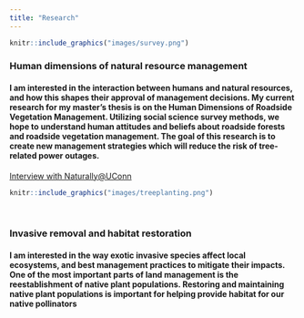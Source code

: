 ```yaml
---
title: "Research"
---
```

```r
knitr::include_graphics("images/survey.png")
```

### Human dimensions of natural resource management
#### I am interested in the interaction between humans and natural resources, and how this shapes their approval of management decisions. My current research for my master's thesis is on the Human Dimensions of Roadside Vegetation Management. Utilizing social science survey methods, we hope to understand human attitudes and beliefs about roadside forests and roadside vegetation management. The goal of this research is to create new management strategies which will reduce the risk of tree-related power outages.

[Interview with Naturally@UConn](https://naturally.uconn.edu/2019/06/26/meet-graduate-student-steven-difalco/#)

```r
knitr::include_graphics("images/treeplanting.png")
```
&nbsp;

### Invasive removal and habitat restoration
#### I am interested in the way exotic invasive species affect local ecosystems, and best management practices to mitigate their impacts. One of the most important parts of land management is the reestablishment of native plant populations. Restoring and maintaining native plant populations is important for helping provide habitat for our native pollinators

